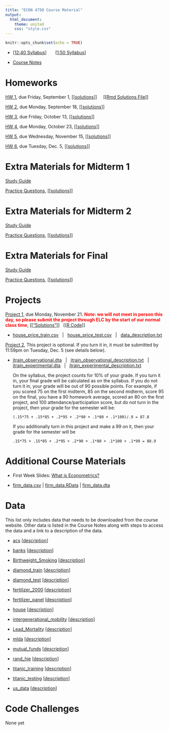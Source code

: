 ```yaml
---
title: "ECON 4750 Course Material"
output: 
  html_document:
    theme: united
    css: "style.css"
---
```


```r
knitr::opts_chunk$set(echo = TRUE)
```

- [[12:40 Syllabus](syllabus4750_1240.pdf)] &nbsp; &nbsp; &nbsp; [[1:50 Syllabus](syllabus4750_150.pdf)]

- [Course Notes](https://bcallaway11.github.io/econ_4750_notes/)

# Homeworks

[HW 1](hw1.html), due Friday, September 1, [[[solutions](hw1_sol.html)]] &nbsp; &nbsp; [[[Rmd Solutions File](https://raw.githubusercontent.com/bcallaway11/bcallaway11.github.io/master/Courses/ECON_4750_Fall_2023/hw1_sol.Rmd)]]

[HW 2](hw2.html), due Monday, September 18, [[[solutions](hw2_sol.html)]]

[HW 3](hw3.html), due Friday, October 13, [[[solutions](hw3_sol.html)]]

[HW 4](hw4.html), due Monday, October 23, [[[solutions](hw4_sol.html)]]

[HW 5](hw5.html), due Wednesday, November 15, [[[solutions](hw5_sol.html)]]

[HW 6](hw6.html), due Tuesday, Dec. 5, [[[solutions](hw6_sol.html)]]

# Extra Materials for Midterm 1

[Study Guide](midterm1_study_guide.html)

[Practice Questions](midterm1_extra_questions.pdf), [[[solutions](midterm1_extra_questions_sol.pdf)]]

# Extra Materials for Midterm 2

[Study Guide](midterm2_study_guide.html)

[Practice Questions](midterm2_extra_questions.html), [[[solutions](midterm2_extra_questions_sol.html)]]

# Extra Materials for Final

[Study Guide](final_study_guide.html)

[Practice Questions](final_extra_questions.html), [[[solutions](final_extra_questions_sol.html)]]


# Projects

[Project 1](project1.html), due Monday, November 21.  <span style="color:red;font-weight:bold;">Note: we will not meet in person this day, so please submit the project through ELC by the start of our normal class time</span>, [[["Solutions"](project1_sol.html)]] &nbsp; [[[R Code](project1_sol.R)]]

- [house_price_train.csv](house_price_train.csv) &nbsp; | &nbsp; [house_price_test.csv](house_price_test.csv) &nbsp; | &nbsp; [data_description.txt](data_description.txt)

[Project 2](project2.html), This project is optional.  If you turn it in, it must be submitted by 11:59pm on Tuesday, Dec. 5 (see details below).  

- [jtrain_observational.dta](jtrain_observational.dta) &nbsp; | &nbsp; [jtrain_observational_description.txt](jtrain_observational_description.txt) &nbsp; | &nbsp; [jtrain_experimental.dta](jtrain_experimental.dta) &nbsp; | &nbsp; [jtrain_experimental_description.txt](jtrain_experimental_description.txt) 

    On the syllabus, the project counts for 10% of your grade.  If you turn it in, your final grade will be calculated as on the syllabus.  If you do not turn it in, your grade will be out of 90 possible points.  For example, if you scored 75 on the first midterm, 85 on the second midterm, score 95 on the final, you have a 90 homework average, scored an 80 on the first project, and 100 attendance/participation score, but do not turn in the project, then your grade for the semester will be:
    
    `(.15*75 + .15*85 + .2*95 + .2*90 + .1*80 + .1*100)/.9 = 87.8`
    
    If you additionally turn in this project and make a 99 on it, then your grade for the semester will be
    
    `.15*75 + .15*85 + .2*95 + .2*90 + .1*80 + .1*100 + .1*99 = 88.9`


# Additional Course Materials

- First Week Slides: [What is Econometrics?](l1.html)

- [firm_data.csv](firm_data.csv) | [firm_data.RData](firm_data.RData) | [firm_data.dta](firm_data.dta)


# Data

This list only includes data that needs to be downloaded from the course website.  Other data is listed in the Course Notes along with steps to access the data and a link to a description of the data.

- [acs](data/acs.RData) [[description](data/acs_description.txt)]

- [banks](data/banks.RData) [[description](data/banks_description.txt)]

- [Birthweight_Smoking](data/birthweight_smoking.dta) [[description](https://www.princeton.edu/~mwatson/Stock-Watson_3u/Students/EE_Datasets/Birthweight_Smoking_Description.pdf)]

- [diamond_train](data/diamond_train.RData) [[description](https://www.kaggle.com/shivam2503/diamonds/)]

- [diamond_test](data/diamond_test.RData) [[description](https://www.kaggle.com/shivam2503/diamonds/)]

- [fertilizer_2000](data/fertilizer_2000.RData) [[description](data/fertilizer_description.txt)]

- [fertilizer_panel](data/fertilizer_panel.RData) [[description](data/fertilizer_description.txt)]

- [house](data/house.RData) [[description](data/house_description.txt)]

- [intergenerational_mobility](data/intergenerational_mobility.RData) [[description](data/intergenerational_mobility_description.txt)]

- [Lead_Mortality](data/Lead_Mortality.RData) [[description](http://www.princeton.edu/~mwatson/Stock-Watson_3u/Students/EE_Datasets/Lead_Mortality_Description.pdf)]

- [mlda](data/mlda.RData) [[description](data/mlda_description.txt)]

- [mutual_funds](data/mutual_funds.RData) [[description](data/mutual_funds_description.txt)]

- [rand_hie](data/rand_hie.RData) [[description](data/rand_hie_description.txt)]

- [titanic_training](data/titanic_training.csv) [[description](https://www.kaggle.com/c/titanic/data)]

- [titanic_testing](data/titanic_testing.csv) [[description](https://www.kaggle.com/c/titanic/data)]

- [us_data](data/us_data.RData) [[description](data/us_data_description.txt)]

# Code Challenges

None yet
